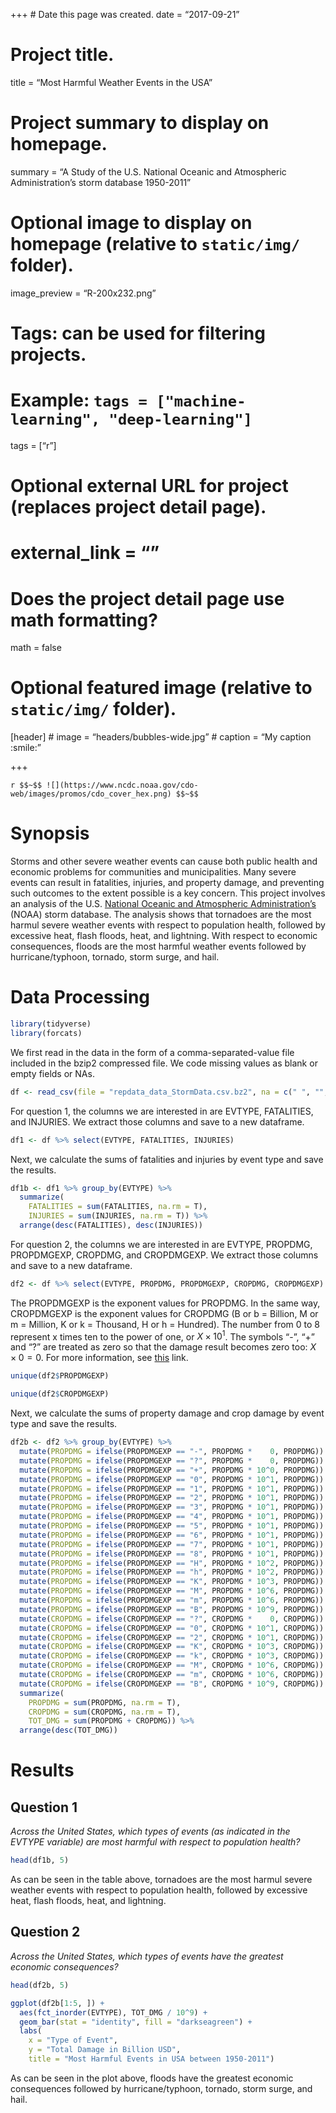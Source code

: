 +++
# Date this page was created.
date = "2017-09-21"

# Project title.
title = "Most Harmful Weather Events in the USA"

# Project summary to display on homepage.
summary = "A Study of the U.S. National Oceanic and Atmospheric Administration’s storm database 1950-2011"

# Optional image to display on homepage (relative to `static/img/` folder).
image_preview = "R-200x232.png"

# Tags: can be used for filtering projects.
# Example: `tags = ["machine-learning", "deep-learning"]`
tags = ["r"]

# Optional external URL for project (replaces project detail page).
# external_link = ""

# Does the project detail page use math formatting?
math = false

# Optional featured image (relative to `static/img/` folder).
[header]
# image = "headers/bubbles-wide.jpg"
# caption = "My caption :smile:"

+++

```r $$~$$
![](https://www.ncdc.noaa.gov/cdo-web/images/promos/cdo_cover_hex.png)
$$~$$
```

# Synopsis

Storms and other severe weather events can cause both public health and economic problems for communities and municipalities. Many severe events can result in fatalities, injuries, and property damage, and preventing such outcomes to the extent possible is a key concern. This project involves an analysis of the U.S. [National Oceanic and Atmospheric Administration's](http://www.noaa.gov/) (NOAA) storm database. The analysis shows that tornadoes are the most harmul severe weather events with respect to population health, followed by excessive heat, flash floods, heat, and lightning. With respect to economic consequences, floods are the most harmful weather events followed by hurricane/typhoon, tornado, storm surge, and hail. 

# Data Processing

```r
library(tidyverse)
library(forcats)
```

We first read in the data in the form of a comma-separated-value file included in the bzip2 compressed file. We code missing values as blank or empty fields or NAs. 

```r
df <- read_csv(file = "repdata_data_StormData.csv.bz2", na = c(" ", "", "NA"))
```

For question 1, the columns we are interested in are EVTYPE, FATALITIES, and INJURIES. We extract those columns and save to a new dataframe. 

```r
df1 <- df %>% select(EVTYPE, FATALITIES, INJURIES)
```

Next, we calculate the sums of fatalities and injuries by event type and save the results. 

```r
df1b <- df1 %>% group_by(EVTYPE) %>% 
  summarize(
    FATALITIES = sum(FATALITIES, na.rm = T), 
    INJURIES = sum(INJURIES, na.rm = T)) %>% 
  arrange(desc(FATALITIES), desc(INJURIES))
```

For question 2, the columns we are interested in are EVTYPE, PROPDMG, PROPDMGEXP, CROPDMG, and CROPDMGEXP. We extract those columns and save to a new dataframe. 

```r
df2 <- df %>% select(EVTYPE, PROPDMG, PROPDMGEXP, CROPDMG, CROPDMGEXP)
```

The PROPDMGEXP is the exponent values for PROPDMG. In the same way, CROPDMGEXP is the exponent values for CROPDMG (B or b = Billion, M or m = Million, K or k = Thousand, H or h = Hundred). The number from 0 to 8 represent x times ten to the power of one, or $X \times 10^1$. The symbols "-", "+" and "?" are treated as zero so that the damage result becomes zero too: $X \times 0 = 0$. For more information, see [this](https://rstudio-pubs-static.s3.amazonaws.com/58957_37b6723ee52b455990e149edde45e5b6.html) link. 

```r
unique(df2$PROPDMGEXP)
```

```r
unique(df2$CROPDMGEXP)
```

Next, we calculate the sums of property damage and crop damage by event type and save the results. 

```r
df2b <- df2 %>% group_by(EVTYPE) %>%
  mutate(PROPDMG = ifelse(PROPDMGEXP == "-", PROPDMG *    0, PROPDMG)) %>% # PROP
  mutate(PROPDMG = ifelse(PROPDMGEXP == "?", PROPDMG *    0, PROPDMG)) %>%
  mutate(PROPDMG = ifelse(PROPDMGEXP == "+", PROPDMG * 10^0, PROPDMG)) %>%
  mutate(PROPDMG = ifelse(PROPDMGEXP == "0", PROPDMG * 10^1, PROPDMG)) %>%
  mutate(PROPDMG = ifelse(PROPDMGEXP == "1", PROPDMG * 10^1, PROPDMG)) %>%
  mutate(PROPDMG = ifelse(PROPDMGEXP == "2", PROPDMG * 10^1, PROPDMG)) %>%
  mutate(PROPDMG = ifelse(PROPDMGEXP == "3", PROPDMG * 10^1, PROPDMG)) %>%
  mutate(PROPDMG = ifelse(PROPDMGEXP == "4", PROPDMG * 10^1, PROPDMG)) %>%
  mutate(PROPDMG = ifelse(PROPDMGEXP == "5", PROPDMG * 10^1, PROPDMG)) %>%
  mutate(PROPDMG = ifelse(PROPDMGEXP == "6", PROPDMG * 10^1, PROPDMG)) %>%
  mutate(PROPDMG = ifelse(PROPDMGEXP == "7", PROPDMG * 10^1, PROPDMG)) %>%
  mutate(PROPDMG = ifelse(PROPDMGEXP == "8", PROPDMG * 10^1, PROPDMG)) %>%
  mutate(PROPDMG = ifelse(PROPDMGEXP == "H", PROPDMG * 10^2, PROPDMG)) %>%
  mutate(PROPDMG = ifelse(PROPDMGEXP == "h", PROPDMG * 10^2, PROPDMG)) %>%
  mutate(PROPDMG = ifelse(PROPDMGEXP == "K", PROPDMG * 10^3, PROPDMG)) %>%
  mutate(PROPDMG = ifelse(PROPDMGEXP == "M", PROPDMG * 10^6, PROPDMG)) %>%
  mutate(PROPDMG = ifelse(PROPDMGEXP == "m", PROPDMG * 10^6, PROPDMG)) %>%
  mutate(PROPDMG = ifelse(PROPDMGEXP == "B", PROPDMG * 10^9, PROPDMG)) %>%
  mutate(CROPDMG = ifelse(CROPDMGEXP == "?", CROPDMG *    0, CROPDMG)) %>% # CROP
  mutate(CROPDMG = ifelse(CROPDMGEXP == "0", CROPDMG * 10^1, CROPDMG)) %>%
  mutate(CROPDMG = ifelse(CROPDMGEXP == "2", CROPDMG * 10^1, CROPDMG)) %>%
  mutate(CROPDMG = ifelse(CROPDMGEXP == "K", CROPDMG * 10^3, CROPDMG)) %>%
  mutate(CROPDMG = ifelse(CROPDMGEXP == "k", CROPDMG * 10^3, CROPDMG)) %>%
  mutate(CROPDMG = ifelse(CROPDMGEXP == "M", CROPDMG * 10^6, CROPDMG)) %>%
  mutate(CROPDMG = ifelse(CROPDMGEXP == "m", CROPDMG * 10^6, CROPDMG)) %>%
  mutate(CROPDMG = ifelse(CROPDMGEXP == "B", CROPDMG * 10^9, CROPDMG)) %>%
  summarize(
    PROPDMG = sum(PROPDMG, na.rm = T), 
    CROPDMG = sum(CROPDMG, na.rm = T),
    TOT_DMG = sum(PROPDMG + CROPDMG)) %>% 
  arrange(desc(TOT_DMG))
```

# Results

## Question 1

*Across the United States, which types of events (as indicated in the EVTYPE variable) are most harmful with respect to population health?*

```r
head(df1b, 5)
```

As can be seen in the table above, tornadoes are the most harmul severe weather events with respect to population health, followed by excessive heat, flash floods, heat, and lightning. 

## Question 2

*Across the United States, which types of events have the greatest economic consequences?*

```r
head(df2b, 5)
```

```r
ggplot(df2b[1:5, ]) +
  aes(fct_inorder(EVTYPE), TOT_DMG / 10^9) +
  geom_bar(stat = "identity", fill = "darkseagreen") +
  labs(
    x = "Type of Event", 
    y = "Total Damage in Billion USD", 
    title = "Most Harmful Events in USA between 1950-2011")
```

As can be seen in the plot above, floods have the greatest economic consequences followed by hurricane/typhoon, tornado, storm surge, and hail.
